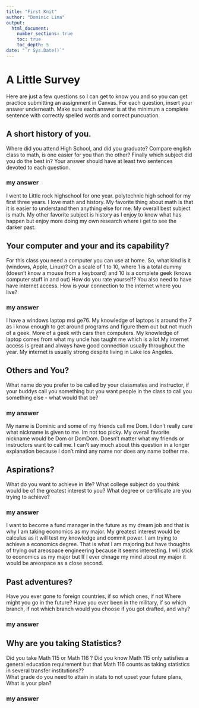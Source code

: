 ```yaml
---
title: "First Knit"
author: "Dominic Lima"
output: 
  html_document:
    number_sections: true
    toc: true
    toc_depth: 5
date: "`r Sys.Date()`"   
---
```


# A Little Survey

Here are just a few questions so I can get to know you and so you can get practice submitting an assignment in Canvas.  For each question, insert your answer underneath. Make sure each answer is at the minimum a complete sentence with correctly spelled words and correct puncuation. 

## A short history of you.  
Where did you attend High School, and did you graduate? Compare english class to math, is one easier for you than the other? Finally which subject did you do the best in? Your answer should have at least two sentences devoted to each question.  
  
### my answer     
  I went to Little rock highschool for one year. polytechnic high school for my first three years. I love math and history. My favorite thing about math is that it is easier to understand then anything else for me. My overall best subject is math. My other favorite subject is history as I enjoy to know what has happen but enjoy more doing my own research where i get to see the darker past.

     


## Your computer and your and its capability?  
 For this class  you need a computer you can use at home.  So, what kind is it (windows, Apple, Linux)?  On a scale of 1 to 10, where 1 is a total dummy (doesn't know a mouse from a keyboard) and 10 is a complete geek (knows computer stuff in and out) How do you rate yourself?  You also need to have have internet access. How is your connection to the internet where you live?

### my answer   
  I have a windows laptop msi ge76. My knowledge of laptops is around the 7 as i know enough to get around programs and figure them out but not much of a geek. More of a geek with cars then computers. My knowledge of laptop comes from what my uncle has taught me which is a lot.My internet access is great and always have good connection usually throughout the year. My internet is usually strong despite living in Lake los Angeles.
   

## Others and You?   
What name do you prefer to be called by your classmates and instructor, if your buddys call you something but you want people in the class to call you something else - what would that be? 

### my answer     
  My name is Dominic and some of my friends call me Dom. I don't really care what nickname is given to me. Im not too picky. My overall favorite nickname would be Dom or DomDom. Doesn't matter what my friends or instructors want to call me. I can't say much about this question in a longer explanation because I don't mind any name nor does any name bother me.
   
 




## Aspirations?   
What do you want to achieve in life?  What college subject do you think would be of the greatest interest to you? What degree or certificate are you trying to achieve?

### my answer     
  I want to become a fund manager in the future as my dream job and that is why I am taking economics as my major. My greatest interest would be calculus as it will test my knowledge and commit power. I am trying to achieve a economics degree. That is what I am majoring but have thoughts of trying out areospace engineering because it seems interesting. I will stick to economics as my major but If I ever chnage my mind about my major it would be areospace as a close second.
   
 




## Past adventures?  
Have you ever gone to foreign countries, if so which ones, if not Where might you go in the future?  Have you ever been in the military, if so which branch, if not which branch would you choose if you got drafted, and why?

### my answer     
  
   
  




## Why are you taking Statistics?  
Did you take Math 115 or Math 116 ?  Did you know Math 115 only satisfies a general education requirement but that Math 116 counts as taking statistics in several transfer institutions??  
What grade do you need to attain in stats to not upset your future plans, What is your plan?  
 

### my answer     
  
   
 






  




